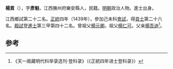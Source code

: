 '''楊貢'''（{{bd|1407年||？}}），字'''彥魁'''，江西撫州府樂安縣人，民籍。[[明朝|明朝]]政治人物。進士出身。

江西鄉試第二十二名。[[正统_(年号)|正統]]四年（1439年），參加己未科[[會試|會試]]，得[[貢士|貢士]]第二十六名。[[殿試|殿試]]登[[進士|進士]]第三甲第四十二名。曾祖父[[楊元卿|楊元卿]]。祖父[[楊仁可|楊仁可]]。父亲[[楊吾迪|楊吾迪]]<ref>《天一阁藏明代科举录选刊·登科录》（《正統四年进士登科录》）</ref>。

==参考==
{{reflist}}
{{明朝人物小作品}}
{{正統四年己未科殿試金榜}}